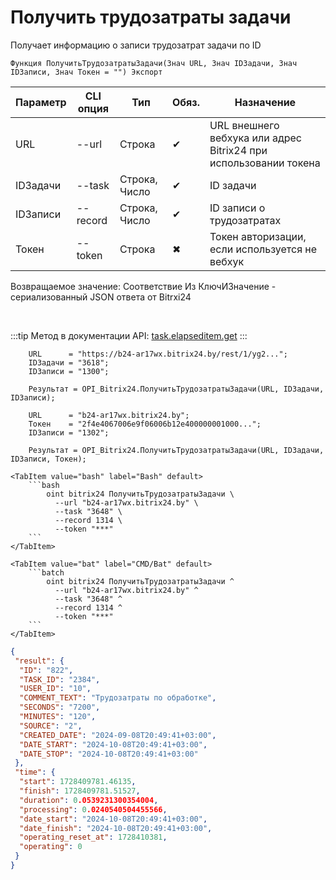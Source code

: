 ﻿---
sidebar_position: 4
---


# Получить трудозатраты задачи
 Получает информацию о записи трудозатрат задачи по ID



`Функция ПолучитьТрудозатратыЗадачи(Знач URL, Знач IDЗадачи, Знач IDЗаписи, Знач Токен = "") Экспорт`

  | Параметр | CLI опция | Тип | Обяз. | Назначение |
  |-|-|-|-|-|
  | URL | --url | Строка | &#x2714; | URL внешнего вебхука или адрес Bitrix24 при использовании токена |
  | IDЗадачи | --task | Строка, Число | &#x2714; | ID задачи |
  | IDЗаписи | --record | Строка, Число | &#x2714; | ID записи о трудозатратах |
  | Токен | --token | Строка | &#x2716; | Токен авторизации, если используется не вебхук |

  
  Возвращаемое значение:   Соответствие Из КлючИЗначение - сериализованный JSON ответа от Bitrxi24

<br/>

:::tip
Метод в документации API: [task.elapseditem.get](https://dev.1c-bitrix.ru/rest_help/tasks/task/elapseditem/get.php)
:::
<br/>


```bsl title="Пример использования для 1С:Предприятие/OneScript"
    URL      = "https://b24-ar17wx.bitrix24.by/rest/1/yg2...";
    IDЗадачи = "3618";
    IDЗаписи = "1300";

    Результат = OPI_Bitrix24.ПолучитьТрудозатратыЗадачи(URL, IDЗадачи, IDЗаписи);

    URL      = "b24-ar17wx.bitrix24.by";
    Токен    = "2f4e4067006e9f06006b12e400000001000...";
    IDЗаписи = "1302";

    Результат = OPI_Bitrix24.ПолучитьТрудозатратыЗадачи(URL, IDЗадачи, IDЗаписи, Токен);
```
    

 <Tabs>
  
    <TabItem value="bash" label="Bash" default>
        ```bash
            oint bitrix24 ПолучитьТрудозатратыЗадачи \
              --url "b24-ar17wx.bitrix24.by" \
              --task "3648" \
              --record 1314 \
              --token "***"
        ```
    </TabItem>
  
    <TabItem value="bat" label="CMD/Bat" default>
        ```batch
            oint bitrix24 ПолучитьТрудозатратыЗадачи ^
              --url "b24-ar17wx.bitrix24.by" ^
              --task "3648" ^
              --record 1314 ^
              --token "***"
        ```
    </TabItem>
</Tabs>


```json title="Результат"
{
 "result": {
  "ID": "822",
  "TASK_ID": "2384",
  "USER_ID": "10",
  "COMMENT_TEXT": "Трудозатраты по обработке",
  "SECONDS": "7200",
  "MINUTES": "120",
  "SOURCE": "2",
  "CREATED_DATE": "2024-09-08T20:49:41+03:00",
  "DATE_START": "2024-10-08T20:49:41+03:00",
  "DATE_STOP": "2024-10-08T20:49:41+03:00"
 },
 "time": {
  "start": 1728409781.46135,
  "finish": 1728409781.51527,
  "duration": 0.0539231300354004,
  "processing": 0.0240540504455566,
  "date_start": "2024-10-08T20:49:41+03:00",
  "date_finish": "2024-10-08T20:49:41+03:00",
  "operating_reset_at": 1728410381,
  "operating": 0
 }
}
```
